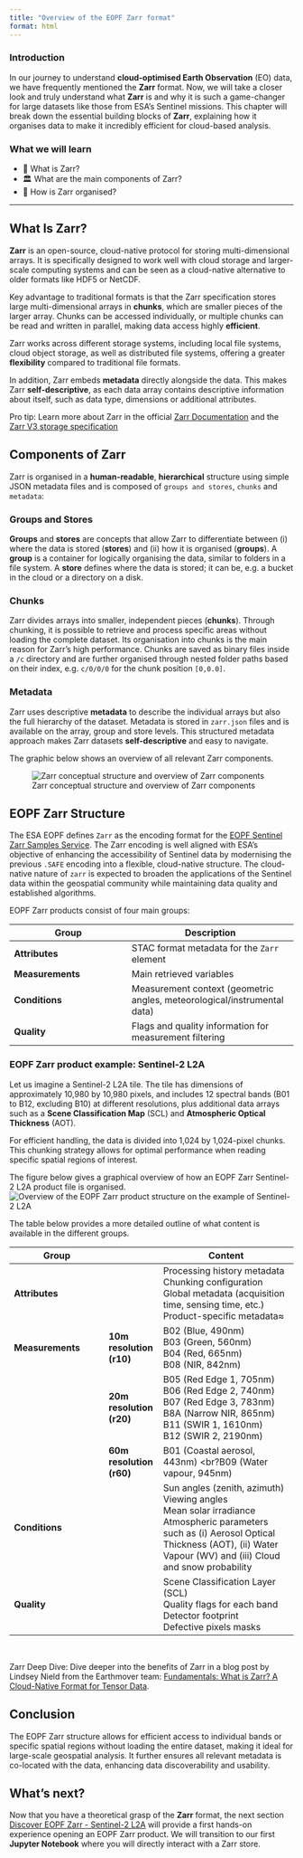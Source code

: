 ```yaml
---
title: "Overview of the EOPF Zarr format"
format: html
---
```

### Introduction

In our journey to understand **cloud-optimised Earth Observation** (EO) data, we have frequently mentioned the **Zarr** format. Now, we will take a closer look and truly understand what **Zarr** is and why it is such a game-changer for large datasets like those from ESA's Sentinel missions. This chapter will break down the essential building blocks of **Zarr**, explaining how it organises data to make it incredibly efficient for cloud-based analysis.


### What we will learn

- 🔗 What is Zarr?
- 🏛️ What are the main components of Zarr?
- 🧱 How is Zarr organised?


<hr>

## What Is Zarr?

**Zarr** is an open-source, cloud-native protocol for storing multi-dimensional arrays. It is specifically designed to work well with cloud storage and larger-scale computing systems and can be seen as a cloud-native alternative to older formats like HDF5 or NetCDF.

Key advantage to traditional formats is that the Zarr specification stores large multi-dimensional arrays in **chunks**, which are smaller pieces of the larger array. Chunks can be accessed individually, or multiple chunks can be read and written in parallel, making data access highly **efficient**.

Zarr works across different storage systems, including local file systems, cloud object storage, as well as distributed file systems, offering a greater **flexibility** compared to traditional file formats.

In addition, Zarr embeds **metadata** directly alongside the data. This makes Zarr **self-descriptive**, as each data array contains descriptive information about itself, such as data type, dimensions or additional attributes.

::: {.callout-note}
Pro tip: Learn more about Zarr in the official [Zarr Documentation](https://zarr.dev/) and the [Zarr V3 storage specification](https://zarr-specs.readthedocs.io/en/latest/v3/core/index.html)
:::

## Components of Zarr
Zarr is organised in a **human-readable**, **hierarchical** structure using simple JSON metadata files and is composed of `groups and stores`, `chunks` and `metadata`:

### Groups and Stores
**Groups** and **stores** are concepts that allow Zarr to differentiate between (i) where the data is stored (**stores**) and (ii) how it is organised (**groups**). A **group** is a container for logically organising the data, similar to folders in a file system. A **store** defines where the data is stored; it can be, e.g. a bucket in the cloud or a directory on a disk.

### Chunks
Zarr divides arrays into smaller, independent pieces (**chunks**). Through chunking, it is possible to retrieve and process specific areas without loading the complete dataset. Its organisation into chunks is the main reason for Zarr's high performance. Chunks are saved as binary files inside a `/c` directory and are further organised through nested folder paths based on their index, e.g. `c/0/0/0` for the chunk position `[0,0.0]`.

### Metadata
Zarr uses descriptive **metadata** to describe the individual arrays but also the full hierarchy of the dataset. Metadata is stored in `zarr.json` files and is available on the array, group and store levels. This structured metadata approach makes Zarr datasets **self-descriptive** and easy to navigate.

The graphic below shows an overview of all relevant Zarr components.

![Zarr conceptual structure and overview of Zarr components](img/zarr_str.png){fig-align="center"}

## EOPF Zarr Structure
The ESA EOPF defines `Zarr` as the encoding format for the [EOPF Sentinel Zarr Samples Service](https://zarr.eopf.copernicus.eu/). The Zarr encoding is well aligned with ESA's objective of enhancing the accessibility of Sentinel data by modernising the previous `.SAFE` encoding into a flexible, cloud-native structure. The cloud-native nature of `zarr` is expected to broaden the applications of the Sentinel data within the geospatial community while maintaining data quality and established algorithms.

EOPF Zarr products consist of four main groups:

| Group | Description |
|-------|----------|
| **Attributes** | STAC format metadata for the `Zarr` element |
| **Measurements** | Main retrieved variables |
| **Conditions** | Measurement context (geometric angles, meteorological/instrumental data) |
| **Quality** | Flags and quality information for measurement filtering |

### EOPF Zarr product example: Sentinel-2 L2A
Let us imagine a Sentinel-2 L2A tile. The tile has dimensions of approximately 10,980 by 10,980 pixels, and includes 12 spectral bands (B01 to B12, excluding B10) at different resolutions, plus additional data arrays such as a **Scene Classification Map** (SCL) and **Atmospheric Optical Thickness** (AOT).

For efficient handling, the data is divided into 1,024 by 1,024-pixel chunks. This chunking strategy allows for optimal performance when reading specific spatial regions of interest.

The figure below gives a graphical overview of how an EOPF Zarr Sentinel-2 L2A product file is organised.
![Overview of the EOPF Zarr product structure on the example of Sentinel-2 L2A](img/s2l2a.jpg){fig-align="center"}

The table below provides a more detailed outline of what content is available in the different groups.

| Group | | Content |
|-------|----|----------|
| **Attributes** | | Processing history metadata <br> Chunking configuration <br> Global metadata (acquisition time, sensing time, etc.) <br> Product-specific metadata≈|
| **Measurements** | **10m resolution (r10)**| B02 (Blue, 490nm) <br> B03 (Green, 560nm) <br> B04 (Red, 665nm) <br>B08 (NIR, 842nm) | 
| |**20m resolution (r20)**  | B05 (Red Edge 1, 705nm) <br>B06 (Red Edge 2, 740nm) <br>B07 (Red Edge 3, 783nm) <br>B8A (Narrow NIR, 865nm) <br>B11 (SWIR 1, 1610nm) <br>B12 (SWIR 2, 2190nm)|
|  |**60m resolution (r60)**  | B01 (Coastal aerosol, 443nm) <br?B09 (Water vapour, 945nm)|
| **Conditions** | | Sun angles (zenith, azimuth) <br> Viewing angles <br> Mean solar irradiance <br> Atmospheric parameters such as (i) Aerosol Optical Thickness (AOT), (ii) Water Vapour (WV) and (iii) Cloud and snow probability |
| **Quality** | |  Scene Classification Layer (SCL) <br> Quality flags for each band <br> Detector footprint <br> Defective pixels masks |

<br>

::: {.callout-note}
Zarr Deep Dive: Dive deeper into the benefits of Zarr in a blog post by Lindsey Nield from the Earthmover team: [Fundamentals: What is Zarr? A Cloud-Native Format for Tensor Data](https://earthmover.io/blog/what-is-zarr).
:::

## Conclusion
The EOPF Zarr structure allows for efficient access to individual bands or specific spatial regions without loading the entire dataset, making it ideal for large-scale geospatial analysis. It further ensures all relevant metadata is co-located with the data, enhancing data discoverability and usability.

## What's next?

Now that you have a theoretical grasp of the **Zarr** format, the next section [Discover EOPF Zarr - Sentinel-2 L2A](./22_zarr_struct_S2L2A.ipynb) will provide a first hands-on experience opening an EOPF Zarr product. We will transition to our first **Jupyter Notebook** where you will directly interact with a Zarr store.